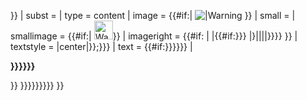 {{Mbox
| name       = Warning
| demospace  = {{{demospace|}}}
| style      = {{#if:{{{style|}}} |{{#if:{{{small|}}}||width:80%;}} {{{style}}} }}
| subst      = <includeonly>{{subst:substcheck}}</includeonly>
| type       = content
| image      = {{#if:{{{image|}}}| [[File:{{{image}}}|{{{imagesize|40px}}}|Warning]] }}
| small      = {{{small|}}}
| smallimage = {{#if:{{{image|}}}| [[File:{{{image}}}|30px|Warning]]}}
| imageright = {{#if:{{{imageright|}}} |{{{imageright}}} |{{#if:{{{shortcut|{{{shortcut1|}}}}}} |{{Ombox/shortcut|{{{shortcut|{{{shortcut1|}}}}}}|{{{shortcut2|}}}|{{{shortcut3|}}}|{{{shortcut4|}}}|{{{shortcut5|}}}}}}} }}
| textstyle  = {{{textstyle|text-align: {{#if:{{{center|}}}|center|{{{align|left}}}}};}}}
| text       = {{#if:{{{header|{{{heading|{{{title|}}}}}}}}} |<div style="{{{headstyle|text-align: {{#if:{{{center|}}}|center|left}};}}}">'''{{{header|{{{heading|{{{title|}}}}}}}}}'''</div>}}<!--
            -->{{{text|{{{content|{{{reason|{{{1}}}}}}}}}}}}
}}<noinclude>
<!-- Add categories to the /doc subpage; interwikis go to Wikidata. -->
{{Documentation}}
</noinclude>